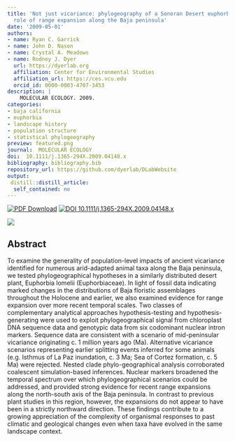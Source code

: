 ```yaml
---
title: 'Not just vicariance: phylogeography of a Sonoran Desert euphorb indicates a major
  role of range expansion along the Baja peninsula'
date: '2009-05-01'
authors:
- name: Ryan C. Garrick
- name: John D. Nason
- name: Crystal A. Meadows
- name: Rodney J. Dyer
  url: https://dyerlab.org
  affiliation: Center for Environmental Studies
  affiliation_url: https://ces.vcu.edu
  orcid_id: 0000-0003-4707-3453
description: |
    MOLECULAR ECOLOGY. 2009.  
categories: 
- baja california
- euphorbia
- landscape history
- population structure
- statistical phylogeography
preview: featured.png
journal:  MOLECULAR ECOLOGY
doi:  10.1111/j.1365-294X.2009.04148.x
bibliography: bibliography.bib
repository_url: https://github.com/dyerlab/DLabWebsite
output:
 distill::distill_article:
  self_contained: no
---
```


 [![PDF Download](https://img.shields.io/badge/PDF-21B02C.svg)](https://drive.google.com/open?id=0B0T81CzLjtfPbFl6WVJEekpUR1U) [![ DOI 10.1111/j.1365-294X.2009.04148.x](https://img.shields.io/badge/DOI-474747.svg)](https://doi.org/10.1111/j.1365-294X.2009.04148.x)

![]( featured.png )

## Abstract

To examine the generality of population-level impacts of ancient vicariance identified for numerous arid-adapted animal taxa along the Baja peninsula, we tested phylogeographical hypotheses in a similarly distributed desert plant, Euphorbia lomelii (Euphorbiaceae). In light of fossil data indicating marked changes in the distributions of Baja floristic assemblages throughout the Holocene and earlier, we also examined evidence for range expansion over more recent temporal scales. Two classes of complementary analytical approaches hypothesis-testing and hypothesis-generating were used to exploit phylogeographical signal from chloroplast DNA sequence data and genotypic data from six codominant nuclear intron markers. Sequence data are consistent with a scenario of mid-peninsular vicariance originating c. 1 million years ago (Ma). Alternative vicariance scenarios representing earlier splitting events inferred for some animals (e.g. Isthmus of La Paz inundation, c. 3 Ma; Sea of Cortez formation, c. 5 Ma) were rejected. Nested clade phylo-geographical analysis corroborated coalescent simulation-based inferences. Nuclear markers broadened the temporal spectrum over which phylogeographical scenarios could be addressed, and provided strong evidence for recent range expansions along the north-south axis of the Baja peninsula. In contrast to previous plant studies in this region, however, the expansions do not appear to have been in a strictly northward direction. These findings contribute to a growing appreciation of the complexity of organismal responses to past climatic and geological changes even when taxa have evolved in the same landscape context.

